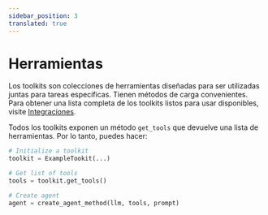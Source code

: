 ```yaml
---
sidebar_position: 3
translated: true
---
```


# Herramientas

Los toolkits son colecciones de herramientas diseñadas para ser utilizadas juntas para tareas específicas. Tienen métodos de carga convenientes.
Para obtener una lista completa de los toolkits listos para usar disponibles, visite [Integraciones](/docs/integrations/toolkits/).

Todos los toolkits exponen un método `get_tools` que devuelve una lista de herramientas.
Por lo tanto, puedes hacer:

```python
# Initialize a toolkit
toolkit = ExampleTookit(...)

# Get list of tools
tools = toolkit.get_tools()

# Create agent
agent = create_agent_method(llm, tools, prompt)
```
